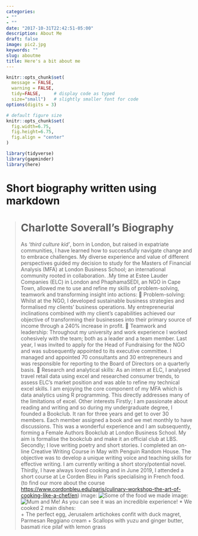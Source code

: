 ```yaml
---
categories:
- ""
- ""
date: "2017-10-31T22:42:51-05:00"
description: About Me
draft: false
image: pic2.jpg
keywords: ""
slug: aboutme
title: Here's a bit about me
---
```


```r
knitr::opts_chunk$set(
  message = FALSE, 
  warning = FALSE, 
  tidy=FALSE,     # display code as typed
  size="small")   # slightly smaller font for code
options(digits = 3)

# default figure size
knitr::opts_chunk$set(
  fig.width=6.75, 
  fig.height=6.75,
  fig.align = "center"
)
```

```r
library(tidyverse)  
library(gapminder)  
library(here)
```

# Short biography written using markdown

> # Charlotte Soverall's Biography 
As  *‘third culture kid’*, born in London, but raised in expatriate communities, I have learned how to successfully navigate change and to embrace challenges. My diverse experience and value of different perspectives guided my decision to study for the Masters of Financial Analysis (MFA) at London Business School; an international community rooted in collaboration.
.My time at Estee Lauder Companies (ELC) in London and PhaphamaSEDI, an NGO in Cape Town, allowed me to use and refine my skills of problem-solving, teamwork and transforming insight into actions: 
	Problem-solving: Whilst at the NGO, I developed sustainable business strategies and formalised my clients’ business operations. My entrepreneurial inclinations combined with my client’s capabilities achieved our objective of transforming their businesses into their primary source of income through a 240% increase in profit. 
	Teamwork and leadership: Throughout my university and work experience I worked cohesively with the team; both as a leader and a team member. Last year, I was invited to apply for the Head of Fundraising for the NGO and was subsequently appointed to its executive committee. I managed and appointed 70 consultants and 30 entrepreneurs and was responsible for reporting to the Board of Directors on a quarterly basis. 
	Research and analytical skills: As an intern at ELC, I analysed travel retail data using excel and researched consumer trends, to assess ELC’s market position and was able to refine my technical excel skills. I am enjoying the core component of my MFA which is data analytics using R programming. This directly addresses many of the limitations of excel.
Other interests
Firstly; I am passionate about reading and writing and so during my undergraduate degree, I founded a Bookclub. It ran for three years and get to over 30 members. Each member assigned a book and we met monthly to have discussions. This was a wonderful experience and I am subsequently, forming a Female Authors Bookclub at London Business School. My aim is formalise the bookclub and make it an official club at LBS.
Secondly; I love writing poetry and short stories. I completed an on-line Creative Writing Course in May with Penguin Random House. The objective was to develop a unique writing voice and teaching skills for effective writing. I am currently writing a short story/potential novel.
Thirdly, I have always loved cooking and in June 2019, I attended a short course at Le Corden Bleu in Paris specialising in French food. (to find our more about the course <https://www.cordonbleu.edu/paris/culinary-workshop-the-art-of-cooking-like-a-chef/en>) 
image: ![Some of the food we made](Data/IMG_6146.jpg) image: ![Mum and Me!](Data/IMG_6149.jpg)
As you can see it was an incredible experience!
* We cooked 2 main dishes:  
  + The perfect egg, Jerusalem artichokes confit with duck magret, Parmesan Reggiano cream 
  + Scallops with yuzu and ginger butter, basmati rice pilaf with lemon grass
